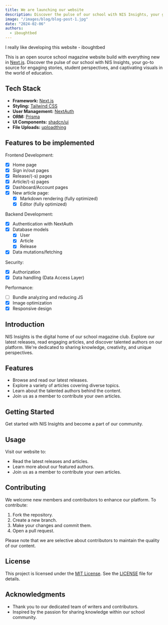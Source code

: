 ```yaml
---
title: We are launching our website
description: Discover the pulse of our school with NIS Insights, your go-to source for engaging stories, student perspectives, and captivating visuals in the world of education
image: "/images/blog/blog-post-1.jpg"
date: "2024-02-06"
authors:
  - iboughtbed
---
```


<Callout>I really like developing this website - iboughtbed</Callout>

This is an open source school magazine website build with everything new in [Next.js](https://nextjs.org/).
Discover the pulse of our school with NIS Insights, your go-to source for engaging stories, student perspectives, and captivating visuals in the world of education.

## Tech Stack

- **Framework:** [Next.js](https://nextjs.org)
- **Styling:** [Tailwind CSS](https://tailwindcss.com)
- **User Management:** [NextAuth](https://next-auth.js.org)
- **ORM:** [Prisma](https://www.prisma.io/)
- **UI Components:** [shadcn/ui](https://ui.shadcn.com)
- **File Uploads:** [uploadthing](https://uploadthing.com)

## Features to be implemented

Frontend Development:

- [x] Home page
- [x] Sign in/out pages
- [x] Release/(-s) pages
- [x] Article/(-s) pages
- [x] Dashboard/Account pages
- [x] New article page:
  - [x] Markdown rendering (fully optimized)
  - [x] Editor (fully optimized)

Backend Development:

- [x] Authentication with NextAuth
- [x] Database models
  - [x] User
  - [x] Article
  - [x] Release
- [x] Data mutations/fetching

Security:

- [x] Authorization
- [x] Data handling (Data Access Layer)

Performance:

- [ ] Bundle analyzing and reducing JS
- [x] Image optimization
- [x] Responsive design

## Introduction

NIS Insights is the digital home of our school magazine club. Explore our latest releases, read engaging articles, and discover talented authors on our platform. We're dedicated to sharing knowledge, creativity, and unique perspectives.

## Features

- Browse and read our latest releases.
- Explore a variety of articles covering diverse topics.
- Learn about the talented authors behind the content.
- Join us as a member to contribute your own articles.

## Getting Started

Get started with NIS Insights and become a part of our community.

## Usage

Visit our website to:

- Read the latest releases and articles.
- Learn more about our featured authors.
- Join us as a member to contribute your own articles.

## Contributing

We welcome new members and contributors to enhance our platform. To contribute:

1. Fork the repository.
2. Create a new branch.
3. Make your changes and commit them.
4. Open a pull request.

Please note that we are selective about contributors to maintain the quality of our content.

## License

This project is licensed under the [MIT License](LICENSE). See the [LICENSE](LICENSE) file for details.

## Acknowledgments

- Thank you to our dedicated team of writers and contributors.
- Inspired by the passion for sharing knowledge within our school community.
